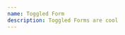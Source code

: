 ```yaml
---
name: Toggled Form
description: Toggled Forms are cool
---
```


<!-- Each question (input) will be displayed separately. Only one question will be on the page at a time. -->

<Question type="string" placeholder="Enter a string" required="true" label="Enter a String" id="1"></Question>

<Question type="number" placeholder="Enter a number" required="true" label="Enter a Number" id="2"></Question>

<Question type="email" placeholder="Enter your email" required="true" label="Enter your Email" id="3"></Question>

<onSubmit display="✅ Thanks a Ton!"></onSubmit>
